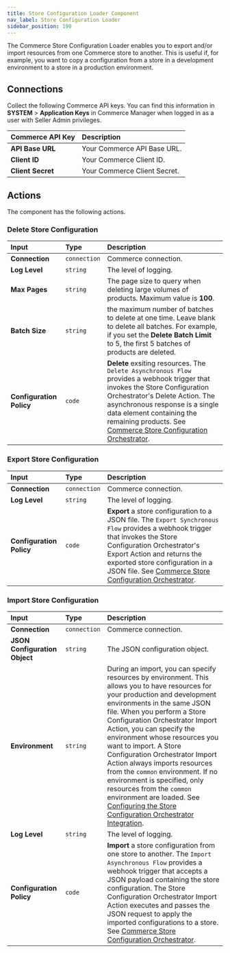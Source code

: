 ```yaml
---
title: Store Configuration Loader Component
nav_label: Store Configuration Loader
sidebar_position: 190
---
```


The Commerce Store Configuration Loader enables you to export and/or import resources from one Commerce store to another. This is useful if, for example, you want to copy a configuration from a store in a development environment to a store in a production environment. 

## Connections

Collect the following Commerce API keys. You can find this information in **SYSTEM** > **Application Keys** in Commerce Manager when logged in as a user with Seller Admin privileges.

| Commerce API Key | Description                            |
|:------------------------------------|:---------------------------------------|
| **API Base URL**                    | Your Commerce API Base URL. |
| **Client ID**                       | Your Commerce Client ID. |
| **Client Secret**                   | Your Commerce Client Secret. |

## Actions

The component has the following actions.

### Delete Store Configuration 

| Input | Type | Description |
|:--- |:--- | :--- | 
| **Connection**  | `connection`  | Commerce connection. | 
| **Log Level** | `string` | The level of logging. | 
| **Max Pages** | `string` | The page size to query when deleting large volumes of products. Maximum value is **100**. | 
| **Batch Size** |`string`  | the maximum number of batches to delete at one time. Leave blank to delete all batches. For example, if you set the **Delete Batch Limit** to 5, the first 5 batches of products are deleted. | 
| **Configuration Policy** | `code` | **Delete** exsiting resources. The `Delete Asynchronous Flow` provides a webhook trigger that invokes the Store Configuration Orchestrator's Delete Action. The asynchronous response is a single data element containing the remaining products. See [Commerce Store Configuration Orchestrator](/docs/composer/integration-hub/store-management/store-configuration). | 

### Export Store Configuration

| Input | Type | Description |
|:--- |:--- | :--- | 
| **Connection**  | `connection` | Commerce connection. | 
| **Log Level** | `string` | The level of logging. | 
| **Configuration Policy** | `code` | **Export** a store configuration to a JSON file.  The `Export Synchronous Flow` provides a webhook trigger that invokes the Store Configuration Orchestrator's Export Action and returns the exported store configuration in a JSON file. See [Commerce Store Configuration Orchestrator](/docs/composer/integration-hub/store-management/store-configuration). | 

### Import Store Configuration

| Input | Type | Description |
|:--- |:--- | :--- | 
| **Connection**  | `connection` | Commerce connection. | 
| **JSON Configuration Object**  | `string` | The JSON configuration object. | 
| **Environment**  | `string` | During an import, you can specify resources by environment. This allows you to have resources for your production and development environments in the same JSON file. When you perform a Store Configuration Orchestrator Import Action, you can specify the environment whose resources you want to import. A Store Configuration Orchestrator Import Action always imports resources from the `common` environment. If no environment is specified, only resources from the `common` environment are loaded. See [Configuring the Store Configuration Orchestrator Integration](/docs/composer/integration-hub/store-management/store-configuration#configuring-the-store-configuration-orchestrator-integration). | 
| **Log Level** | `string` | The level of logging. | 
| **Configuration Policy** | `code` | **Import** a store configuration from one store to another. The `Import Asynchronous Flow` provides a webhook trigger that accepts a JSON payload containing the store configuration. The Store Configuration Orchestrator Import Action executes and passes the JSON request to apply the imported configurations to a store. See [Commerce Store Configuration Orchestrator](/docs/composer/integration-hub/store-management/store-configuration). | 
